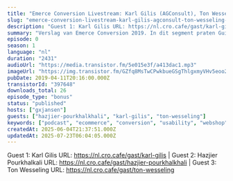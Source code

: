 ```yaml
---
title: "Emerce Conversion Livestream: Karl Gilis (AGConsult), Ton Wesseling (Online Dialogue), Hazjier Pourkhalkhali (Optimizely)"
slug: "emerce-conversion-livestream-karl-gilis-agconsult-ton-wesseling-online-dialogue-hazjier-pourkhalkhali-optimizely"
description: "Guest 1: Karl Gilis URL: https://nl.cro.cafe/gast/karl-gilis | Guest 2: Hazjier Pourkhalkali URL: https://nl.cro.cafe/gast/hazjier-pourkhalkhali | Guest 3: Ton Wesseling URL: https://nl.cro.cafe/gast/ton-wesseling"
summary: "Verslag van Emerce Conversion 2019. In dit segment praten Guido en Bart met...\r\nKarl Gilis - AgConsult\r\nHazjier Pourkhalkali - Optimizely\r\nTon Wesseling - Online Dialogue"
episode: 0
season: 1
language: "nl"
duration: "2431"
audioUrl: "https://media.transistor.fm/5e015e3f/a413dac1.mp3"
imageUrl: "https://img.transistor.fm/GZfq8MsTwCPwkbueGSgThlgxmyVHv5eoo2AVL_ryZv4/rs:fill:0:0:1/w:3000/h:3000/q:60/aHR0cHM6Ly9pbWct/dXBsb2FkLXByb2R1/Y3Rpb24udHJhbnNp/c3Rvci5mbS9lcGlz/b2RlLzM5NzY0OC8x/NjA1MDQwOTk3LWFy/dHdvcmsuanBn.webp"
pubDate: 2019-04-11T20:16:00.000Z
transistorId: "397648"
downloads_total: 26
episode_type: "bonus"
status: "published"
hosts: ["gxjansen"]
guests: ["hazjier-pourkhalkhali", "karl-gilis", "ton-wesseling"]
keywords: ["podcast", "ecommerce", "conversion", "usability", "webshop", "english"]
createdAt: 2025-06-04T21:37:51.000Z
updatedAt: 2025-07-23T06:04:05.000Z
---
```


Guest 1: Karl Gilis URL: https://nl.cro.cafe/gast/karl-gilis | Guest 2: Hazjier Pourkhalkali URL: https://nl.cro.cafe/gast/hazjier-pourkhalkhali | Guest 3: Ton Wesseling URL: https://nl.cro.cafe/gast/ton-wesseling
